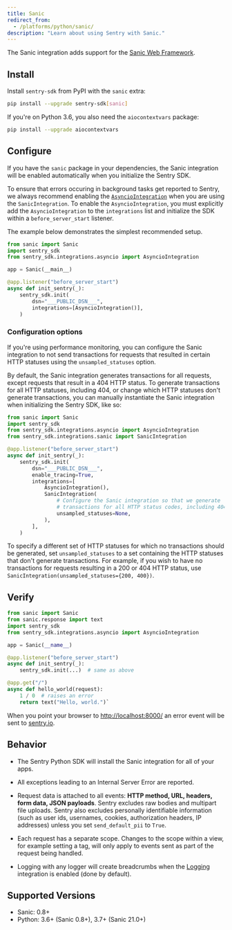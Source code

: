 ```yaml
---
title: Sanic
redirect_from:
  - /platforms/python/sanic/
description: "Learn about using Sentry with Sanic."
---
```


The Sanic integration adds support for the [Sanic Web Framework](https://sanic.dev/).

## Install

Install `sentry-sdk` from PyPI with the `sanic` extra:

```bash
pip install --upgrade sentry-sdk[sanic]
```

If you're on Python 3.6, you also need the `aiocontextvars` package:

```bash
pip install --upgrade aiocontextvars
```

## Configure

If you have the `sanic` package in your dependencies, the Sanic integration will be enabled automatically when you initialize the Sentry SDK.

To ensure that errors occuring in background tasks get reported to Sentry, we always recommend enabling the [`AsyncioIntegration`](/platforms/python/integrations/asyncio/) when you are using the `SanicIntegration`. To enable the `AsyncioIntegration`, you must explicitly add the `AsyncioIntegration` to the `integrations` list and initialize the SDK within a `before_server_start` listener.

The example below demonstrates the simplest recommended setup.

<SignInNote />

```python
from sanic import Sanic
import sentry_sdk
from sentry_sdk.integrations.asyncio import AsyncioIntegration

app = Sanic(__main__)

@app.listener("before_server_start")
async def init_sentry(_):
    sentry_sdk.init(
        dsn="___PUBLIC_DSN___",
        integrations=[AsyncioIntegration()],
    )
```

### Configuration options

If you're using performance monitoring, you can configure the Sanic integration to not send transactions for requests that resulted in certain HTTP statuses using the `unsampled_statuses` option.

By default, the Sanic integration generates transactions for all requests, except requests that result in a 404 HTTP status. To generate transactions for all HTTP statuses, including 404, or change which HTTP statuses don't generate transactions, you can manually instantiate the Sanic integration when initializing the Sentry SDK, like so:

```python
from sanic import Sanic
import sentry_sdk
from sentry_sdk.integrations.asyncio import AsyncioIntegration
from sentry_sdk.integrations.sanic import SanicIntegration

@app.listener("before_server_start")
async def init_sentry(_):
    sentry_sdk.init(
        dsn="___PUBLIC_DSN___",
        enable_tracing=True,
        integrations=[
            AsyncioIntegration(),
            SanicIntegration(
                # Configure the Sanic integration so that we generate
                # transactions for all HTTP status codes, including 404
                unsampled_statuses=None,
            ),
        ],
    )
```

To specify a different set of HTTP statuses for which no transactions should be generated, set `unsampled_statuses` to a set containing the HTTP statuses that don't generate transactions. For example, if you wish to have no transactions for requests resulting in a 200 or 404 HTTP status, use `SanicIntegration(unsampled_statuses={200, 400})`.

## Verify

```python
from sanic import Sanic
from sanic.response import text
import sentry_sdk
from sentry_sdk.integrations.asyncio import AsyncioIntegration

app = Sanic(__name__)

@app.listener("before_server_start")
async def init_sentry(_):
    sentry_sdk.init(...)  # same as above

@app.get("/")
async def hello_world(request):
    1 / 0  # raises an error
    return text("Hello, world.")`
```

When you point your browser to [http://localhost:8000/](http://localhost:8000/) an error event will be sent to [sentry.io](https://sentry.io).

## Behavior

- The Sentry Python SDK will install the Sanic integration for all of your apps.

- All exceptions leading to an Internal Server Error are reported.

- Request data is attached to all events: **HTTP method, URL, headers, form data, JSON payloads**. Sentry excludes raw bodies and multipart file uploads. Sentry also excludes personally identifiable information (such as user ids, usernames, cookies, authorization headers, IP addresses) unless you set `send_default_pii` to `True`.

- Each request has a separate scope. Changes to the scope within a view, for example setting a tag, will only apply to events sent as part of the request being handled.

- Logging with any logger will create breadcrumbs when
  the [Logging](/platforms/python/integrations/logging/)
  integration is enabled (done by default).

## Supported Versions

- Sanic: 0.8+
- Python: 3.6+ (Sanic 0.8+), 3.7+ (Sanic 21.0+)
